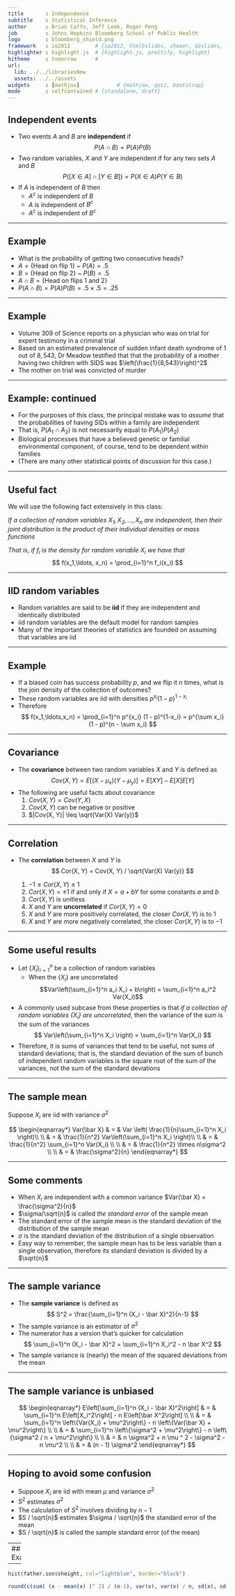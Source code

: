 ```yaml
---
title       : Independence
subtitle    : Statistical Inference
author      : Brian Caffo, Jeff Leek, Roger Peng
job         : Johns Hopkins Bloomberg School of Public Health
logo        : bloomberg_shield.png
framework   : io2012        # {io2012, html5slides, shower, dzslides, ...}
highlighter : highlight.js  # {highlight.js, prettify, highlight}
hitheme     : tomorrow      # 
url:
  lib: ../../librariesNew
  assets: ../../assets
widgets     : [mathjax]            # {mathjax, quiz, bootstrap}
mode        : selfcontained # {standalone, draft}
---
```


## Independent events

- Two events $A$ and $B$ are **independent** if $$P(A \cap B) = P(A)P(B)$$
- Two random variables, $X$ and $Y$ are independent if for any two sets $A$ and $B$ $$P([X \in A] \cap [Y \in B]) = P(X\in A)P(Y\in B)$$
- If $A$ is independent of $B$ then 
    - $A^c$ is independent of $B$ 
    - $A$ is independent of $B^c$
    - $A^c$ is independent of $B^c$


---

## Example

- What is the probability of getting two consecutive heads?
- $A = \{\mbox{Head on flip 1}\}$ ~ $P(A) = .5$
- $B = \{\mbox{Head on flip 2}\}$ ~ $P(B) = .5$
- $A \cap B = \{\mbox{Head on flips 1 and 2}\}$
- $P(A \cap B) = P(A)P(B) = .5 \times .5 = .25$ 

---

## Example

- Volume 309 of Science reports on a physician who was on trial for expert testimony in a criminal trial
- Based on an estimated prevalence of sudden infant death syndrome of $1$ out of $8,543$, Dr Meadow testified that that the probability of a mother having two children with SIDS was $\left(\frac{1}{8,543}\right)^2$
- The mother on trial was convicted of murder

---

## Example: continued

- For the purposes of this class, the principal mistake was to *assume* that the probabilities of having SIDs within a family are independent
- That is, $P(A_1 \cap A_2)$ is not necessarily equal to $P(A_1)P(A_2)$
- Biological processes that have a believed genetic or familial environmental component, of course, tend to be dependent within families
- (There are many other statistical points of discussion for this case.)

---

## Useful fact

We will use the following fact extensively in this class:

*If a collection of random variables $X_1, X_2, \ldots, X_n$ are independent, then their joint distribution is the product of their individual densities or mass functions*

*That is, if $f_i$ is the density for random variable $X_i$ we have that*
$$
f(x_1,\ldots, x_n) = \prod_{i=1}^n f_i(x_i)
$$

---

## IID random variables

- Random variables are said to be **iid** if they are independent and identically distributed
- iid random variables are the default model for random samples
- Many of the important theories of statistics are founded on assuming that variables are iid


---

## Example

- If a biased coin has success probability $p$, and we flip it $n$ times, what is the join density of the collection of outcomes?
- These random variables are iid with densities $p^{x_i} (1 - p)^{1-x_i}$ 
- Therefore
  $$
  f(x_1,\ldots,x_n) = \prod_{i=1}^n p^{x_i} (1 - p)^{1-x_i} = p^{\sum x_i} (1 - p)^{n - \sum x_i}
  $$

---

## Covariance

- The **covariance** between two random variables $X$ and $Y$ is defined as 
$$
Cov(X, Y) = E[(X - \mu_x)(Y - \mu_y)] = E[X Y] - E[X]E[Y]
$$
- The following are useful facts about covariance
  1. $Cov(X, Y) = Cov(Y, X)$
  2. $Cov(X, Y)$ can be negative or positive
  3. $|Cov(X, Y)| \leq \sqrt{Var(X) Var(y)}$

---

## Correlation

- The **correlation** between $X$ and $Y$ is 
$$
Cor(X, Y) = Cov(X, Y) / \sqrt{Var(X) Var(y)}
$$

  1. $-1 \leq Cor(X, Y) \leq 1$
  2. $Cor(X, Y) = \pm 1$ if and only if $X = a + bY$ for some constants $a$ and $b$
  3. $Cor(X, Y)$ is unitless
  4. $X$ and $Y$ are **uncorrelated** if $Cor(X, Y) = 0$ 
  5.  $X$ and $Y$ are more positively correlated, the closer $Cor(X,Y)$ is to $1$
  6.  $X$ and $Y$ are more negatively correlated, the closer $Cor(X,Y)$ is to $-1$

---

## Some useful results

- Let $\{X_i\}_{i=1}^n$ be a collection of random variables
  - When the $\{X_i\}$ are uncorrelated $$Var\left(\sum_{i=1}^n a_i X_i + b\right) = \sum_{i=1}^n a_i^2 Var(X_i)$$  

- A commonly used subcase from these properties is that *if a collection of random variables $\{X_i\}$ are uncorrelated*, then the variance of the sum is the sum of the variances
$$
Var\left(\sum_{i=1}^n X_i \right) = \sum_{i=1}^n Var(X_i)
$$
- Therefore, it is sums of variances that tend to be useful, not sums of standard deviations; that is, the standard deviation of the sum of bunch of independent random variables is the square root of the sum of the variances, not the sum of the standard deviations

---

## The sample mean

Suppose $X_i$ are iid with variance $\sigma^2$

$$
\begin{eqnarray*}
    Var(\bar X) & = & Var \left( \frac{1}{n}\sum_{i=1}^n X_i \right)\\ \\
    & = & \frac{1}{n^2} Var\left(\sum_{i=1}^n X_i \right)\\ \\
    & = & \frac{1}{n^2} \sum_{i=1}^n Var(X_i) \\ \\
    & = & \frac{1}{n^2} \times n\sigma^2 \\ \\
    & = & \frac{\sigma^2}{n}
  \end{eqnarray*}
$$

---

## Some comments

- When $X_i$ are independent with a common variance $Var(\bar X) = \frac{\sigma^2}{n}$
- $\sigma/\sqrt{n}$ is called *the standard error* of the sample mean
- The standard error of the sample mean is the standard deviation of the distribution of the sample mean
- $\sigma$ is the standard deviation of the distribution of a single observation
- Easy way to remember, the sample mean has to be less variable than a single observation, therefore its standard deviation is divided by a $\sqrt{n}$

---

## The sample variance
- The **sample variance** is defined as 
$$
S^2 =   \frac{\sum_{i=1}^n (X_i - \bar X)^2}{n-1} 
$$
- The sample variance is an estimator of $\sigma^2$
- The numerator has a version that's quicker for calculation
$$
\sum_{i=1}^n (X_i - \bar X)^2 = \sum_{i=1}^n X_i^2 - n \bar X^2
$$
- The sample variance is (nearly) the mean of the squared deviations from the mean

---

## The sample variance is unbiased

$$
  \begin{eqnarray*}
    E\left[\sum_{i=1}^n (X_i - \bar X)^2\right] & = & \sum_{i=1}^n E\left[X_i^2\right] - n E\left[\bar X^2\right] \\ \\
    & = & \sum_{i=1}^n \left\{Var(X_i) + \mu^2\right\} - n \left\{Var(\bar X) + \mu^2\right\} \\ \\
    & = & \sum_{i=1}^n \left\{\sigma^2 + \mu^2\right\} - n \left\{\sigma^2 / n + \mu^2\right\} \\ \\
    & = & n \sigma^2 + n \mu ^ 2 - \sigma^2 - n \mu^2 \\ \\
    & = & (n - 1) \sigma^2
  \end{eqnarray*}
$$

---

## Hoping to avoid some confusion

- Suppose $X_i$ are iid with mean $\mu$ and variance $\sigma^2$
- $S^2$ estimates $\sigma^2$
- The calculation of $S^2$ involves dividing by $n-1$
- $S / \sqrt{n}$ estimates $\sigma / \sqrt{n}$ the standard error of the mean
- $S / \sqrt{n}$ is called the sample standard error (of the mean)

---
## Example
```r
library(UsingR)
data(father.son); 
x <- father.son$sheight
n<-length(x)
```

---
```r
hist(father.son$sheight, col="lightblue", border="black")
```
```r
round(c(sum( (x - mean(x) )^ 2) / (n-1), var(x), var(x) / n, sd(x), sd(x) / sqrt(n)),2)
```
